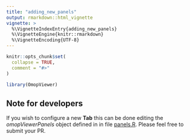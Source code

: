 ```yaml
---
title: "adding_new_panels"
output: rmarkdown::html_vignette
vignette: >
  %\VignetteIndexEntry{adding_new_panels}
  %\VignetteEngine{knitr::rmarkdown}
  %\VignetteEncoding{UTF-8}
---
```


```r
knitr::opts_chunk$set(
  collapse = TRUE,
  comment = "#>"
)
```

```r
library(OmopViewer)
```

## Note for developers

If you wish to configure a new **Tab** this can be done editing the *omopViewerPanels* object defined in in file [panels.R](https://github.com/OHDSI/omopViewer/blob/main/data-raw/panels.R). Please feel free to submit your PR.
